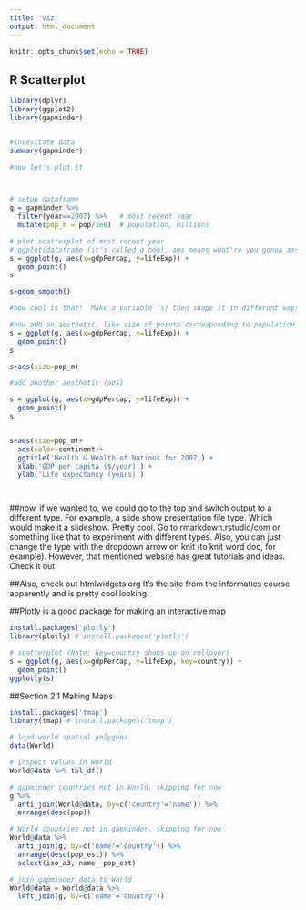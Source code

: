 ```yaml
---
title: "viz"
output: html_document
---
```


```r
knitr::opts_chunk$set(echo = TRUE)
```

## R Scatterplot



```r

library(dplyr)
library(ggplot2)
library(gapminder)


#invesitate data
summary(gapminder)

#now let's plot it




```


```r



# setup dataframe
g = gapminder %>%
  filter(year==2007) %>%   # most recent year 
  mutate(pop_m = pop/1e6)  # population, millions

# plot scatterplot of most recent year 
# ggplot(dataframe (it's called g now), aes means what're you gonna assign to the x and y axes?))
s = ggplot(g, aes(x=gdpPercap, y=lifeExp)) +
  geom_point()
s

s+geom_smooth()

#how cool is that!  Make a variable (s) then shape it in different ways by 'adding' a function to it

#now add an aesthetic, like size of points corresponding to population size
s = ggplot(g, aes(x=gdpPercap, y=lifeExp)) +
  geom_point()
s

s+aes(size=pop_m)

#add another aesthetic (aes)

s = ggplot(g, aes(x=gdpPercap, y=lifeExp)) +
  geom_point()
s


s+aes(size=pop_m)+
  aes(color=continent)+
  ggtitle('Health & Wealth of Nations for 2007') +
  xlab('GDP per capita ($/year)') +
  ylab('Life expectancy (years)')




```

##now, if we wanted to, we could go to the top and switch output to a different type.  For example, a slide show presentation file type.  Which would make it a slideshow.  Pretty cool.  Go to rmarkdown.rstudio/com or something like that to experiment with different types.  Also, you can just change the type with the dropdown arrow on knit (to knit word doc, for example).  However, that mentioned website has great tutorials and ideas.  Check it out

##Also, check out htmlwidgets.org  It's the site from the informatics course apparently and is pretty cool looking.



##Plotly is a good package for making an interactive map

```r
install.packages('plotly')
library(plotly) # install.packages('plotly')

# scatterplot (Note: key=country shows up on rollover)
s = ggplot(g, aes(x=gdpPercap, y=lifeExp, key=country)) +
  geom_point()
ggplotly(s)
```


##Section 2.1 Making Maps

```r
install.packages('tmap')
library(tmap) # install.packages('tmap')

# load world spatial polygons
data(World)

# inspect values in World
World@data %>% tbl_df()

# gapminder countries not in World. skipping for now
g %>% 
  anti_join(World@data, by=c('country'='name')) %>% 
  arrange(desc(pop))

# World countries not in gapminder. skipping for now
World@data %>% 
  anti_join(g, by=c('name'='country')) %>% 
  arrange(desc(pop_est)) %>%
  select(iso_a3, name, pop_est)

# join gapminder data to World
World@data = World@data %>%
  left_join(g, by=c('name'='country'))
```

